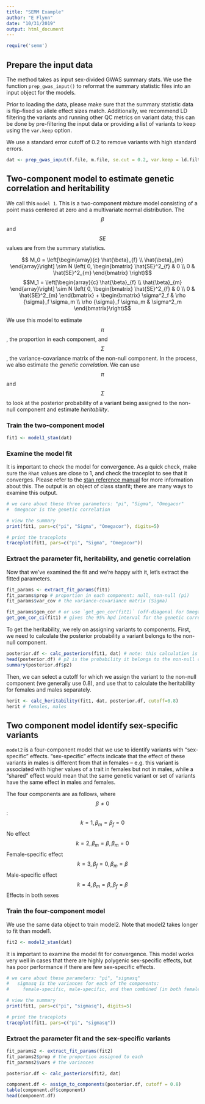 ```yaml
---
title: "SEMM Example"
author: "E Flynn"
date: "10/31/2019"
output: html_document
---
```


```r
require('semm')
```


## Prepare the input data
The method takes as input sex-divided GWAS summary stats. We use the function `prep_gwas_input()` to reformat the summary statistic files into an input object for the models.

Prior to loading the data, please make sure that the summary statistic data is flip-fixed so allele effect sizes match. Additionally, we recommend LD filtering the variants and running other QC metrics on variant data; this can be done by pre-filtering the input data or providing a list of variants to keep using the `var.keep` option.

We use a standard error cutoff of 0.2 to remove variants with high standard errors.
```r
dat <- prep_gwas_input(f.file, m.file, se.cut = 0.2, var.keep = ld.filtered.lst)
```

## Two-component model to estimate genetic correlation and heritability
We call this `model 1`. This is a two-component mixture model consisting of a point mass centered at zero and a multivariate normal distribution. The $$\beta$$ and $$SE$$ values are from the summary statistics. 

$$ M_0 = \left[\begin{array}{c} \hat{\beta}_{f} \\ \hat{\beta}_{m} \end{array}\right] \sim N \left( 0, \begin{bmatrix} \hat{SE}^2_{f}  & 0 \\ 0 & \hat{SE}^2_{m} \end{bmatrix} \right)$$
$$M_1 = \left[\begin{array}{c} \hat{\beta}_{f} \\ \hat{\beta}_{m} \end{array}\right] \sim N \left( 0, \begin{bmatrix} \hat{SE}^2_{f}  & 0 \\ 0 & \hat{SE}^2_{m} \end{bmatrix}  + \begin{bmatrix} \sigma^2_f & \rho {\sigma}_f  \sigma_m  \\ \rho {\sigma}_f  \sigma_m  & \sigma^2_m \end{bmatrix}\right)$$

We use this model to estimate $$\pi$$, the proportion in each component, and $$\Sigma$$, the variance-covariance matrix of the non-null component. In the process, we also estimate the *genetic correlation*. We can use $$\pi$$ and $$\Sigma$$ to look at the posterior probability of a variant being assigned to the non-null component and estimate *heritability*.

### Train the two-component model
```r
fit1 <- model1_stan(dat)

```

### Examine the model fit
It is important to check the model for convergence. As a quick check, make sure the `Rhat` values are close to 1, and check the traceplot to see that it converges. Please refer to the [stan reference manual](https://mc-stan.org/docs/2_18/reference-manual/) for more information about this. The output is an object of class stanfit; there are many ways to examine this output. 
```r
# we care about these three parameters: "pi", "Sigma", "Omegacor"
#  Omegacor is the genetic correlation

# view the summary
print(fit1, pars=c("pi", "Sigma", "Omegacor"), digits=5)

# print the traceplots
traceplot(fit1, pars=c("pi", "Sigma", "Omegacor"))
```

### Extract the parameter fit, heritability, and genetic correlation

Now that we've examined the fit and we're happy with it, let's extract the fitted parameters.
```r
fit_params <- extract_fit_params(fit1)
fit_params$prop # proportion in each component: null, non-null (pi)
fit_params$var_cov # the variance-covariance matrix (Sigma)

fit_params$gen_cor # or use `get_gen_cor(fit1)` (off-diagonal for Omegacor)
get_gen_cor_ci(fit1) # gives the 95% hpd interval for the genetic correlation
```

To get the heritability, we rely on assigning variants to components. First, we need to calculate the posterior probability a variant belongs to the non-null component.
```r
posterior.df <- calc_posteriors(fit1, dat) # note: this calculation is slow
head(posterior.df) # p2 is the probability it belongs to the non-null component
summary(posterior.df$p2) 
```

Then, we can select a cutoff for which we assign the variant to the non-null component (we generally use 0.8), and use that to calculate the heritability for females and males separately.
```r
herit <- calc_heritability(fit1, dat, posterior.df, cutoff=0.8)
herit # females, males
```

## Two component model identify sex-specific variants
`model2` is a four-component model that we use to identify variants with "sex-specific" effects. “sex-specific” effects indicate that the effect of these variants in males is different from that in females -- e.g. this variant is associated with higher values of a trait in females but not in males, while a “shared” effect would mean that the same genetic variant or set of variants have the same effect in males and females. 

The four components are as follows, where $$\beta \neq 0$$:
$$k = 1, \beta_m = \beta_f = 0$$           No effect
$$k = 2, \beta_m =\beta, \beta_m=0$$     Female-specific effect
$$k=3, \beta_f = 0, \beta_m = \beta$$       Male-specific effect
$$k=4, \beta_m = \beta, \beta_f = \beta $$      Effects in both sexes


### Train the four-component model
We use the same data object to train model2.
Note that model2 takes longer to fit than model1.
```r
fit2 <- model2_stan(dat)
```

It is important to examine the model fit for convergence.
This model works very well in cases that there are highly polygenic sex-specific effects, but has poor performance if there are few sex-specific effects.
```r
# we care about these parameters: "pi", "sigmasq"
#   sigmasq is the variances for each of the components: 
#     female-specific, male-specific, and then combined (in both females and males) respectively

# view the summary
print(fit1, pars=c("pi", "sigmasq"), digits=5)

# print the traceplots
traceplot(fit1, pars=c("pi", "sigmasq"))
```

### Extract the parameter fit and the sex-specific variants
```r
fit_params2 <- extract_fit_params(fit2)
fit_params2$prop # the proportion assigned to each
fit_params2$vars # the variances
```


```r
posterior.df <- calc_posteriors(fit2, dat)

component.df <- assign_to_components(posterior.df, cutoff = 0.8)
table(component.df$component)
head(component.df)
```
